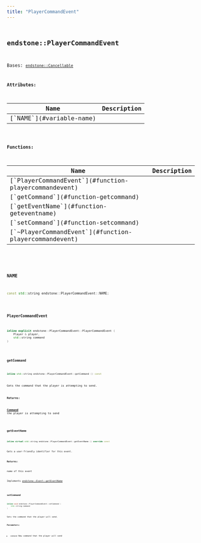 ```yaml
---
title: "PlayerCommandEvent"
---
```


## <code className="doc-symbol doc-symbol-class"/> endstone::PlayerCommandEvent

Bases: [`endstone::Cancellable`](classendstone_1_1_cancellable.md)









**Attributes:**

<table>
<thead>
   <tr>
      <th>Name</th>
      <th>Description</th>
   </tr>
</thead>
<tbody>
<tr key="classendstone_1_1_player_command_event_1a847453583d9293cfc93634b9e75ac377">
    <td>[`NAME`](#variable-name)</td>
    <td></td>
</tr>
</tbody>
</table>






**Functions:**

<table>
<thead>
   <tr>
      <th>Name</th>
      <th>Description</th>
   </tr>
</thead>
<tbody>
<tr key="classendstone_1_1_player_command_event_1aab55ef626bb9b1d60352ce8d56c8703a">
    <td>[`PlayerCommandEvent`](#function-playercommandevent)</td>
    <td></td>
</tr>
<tr key="classendstone_1_1_player_command_event_1a4096e979a5e327ddecdd9328f087d57b">
    <td>[`getCommand`](#function-getcommand)</td>
    <td></td>
</tr>
<tr key="classendstone_1_1_player_command_event_1a64066f629ce1473239141c71c1177010">
    <td>[`getEventName`](#function-geteventname)</td>
    <td></td>
</tr>
<tr key="classendstone_1_1_player_command_event_1a6d2c4a174ce786fc8a1cd6cd8f9ca7c5">
    <td>[`setCommand`](#function-setcommand)</td>
    <td></td>
</tr>
<tr key="classendstone_1_1_player_command_event_1aceec4542ce0df6900c30921cfd78fe87">
    <td>[`~PlayerCommandEvent`](#function-playercommandevent)</td>
    <td></td>
</tr>
</tbody>
</table>

### <code className="doc-symbol doc-symbol-variable"/> NAME

```cpp
const std::string endstone::PlayerCommandEvent::NAME;
```


### <code className="doc-symbol doc-symbol-function"/> PlayerCommandEvent

```cpp
inline explicit endstone::PlayerCommandEvent::PlayerCommandEvent (
    Player & player,
    std::string command
) 
```


### <code className="doc-symbol doc-symbol-function"/> getCommand

```cpp
inline std::string endstone::PlayerCommandEvent::getCommand () const
```


Gets the command that the player is attempting to send.




**Returns:**

[**Command**](classendstone_1_1_command.md) the player is attempting to send 





        
### <code className="doc-symbol doc-symbol-function"/> getEventName

```cpp
inline virtual std::string endstone::PlayerCommandEvent::getEventName () override const
```


Gets a user-friendly identifier for this event.




**Returns:**

name of this event 





        
Implements [*endstone::Event::getEventName*](classendstone_1_1_event.md#function-geteventname)

### <code className="doc-symbol doc-symbol-function"/> setCommand

```cpp
inline void endstone::PlayerCommandEvent::setCommand (
    std::string command
) 
```


Sets the command that the player will send.




**Parameters:**


* `command` New command that the player will send 




        